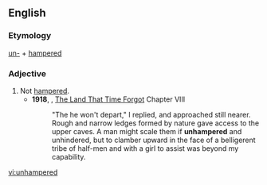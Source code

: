 ==English==

===Etymology===
[[un-]] + [[hampered]]

===Adjective===
{{en-adj}}

#Not [[hampered]].
#*'''1918''', {{w|Edgar Rice Burroughs}}, [[w:The Land That Time Forgot (novel)|The Land That Time Forgot]] Chapter VIII
#*:"The he won't depart," I replied, and approached still nearer. Rough and narrow ledges formed by nature gave access to the upper caves. A man might scale them if '''unhampered''' and unhindered, but to clamber upward in the face of a belligerent tribe of half-men and with a girl to assist was beyond my capability.
[[vi:unhampered]]